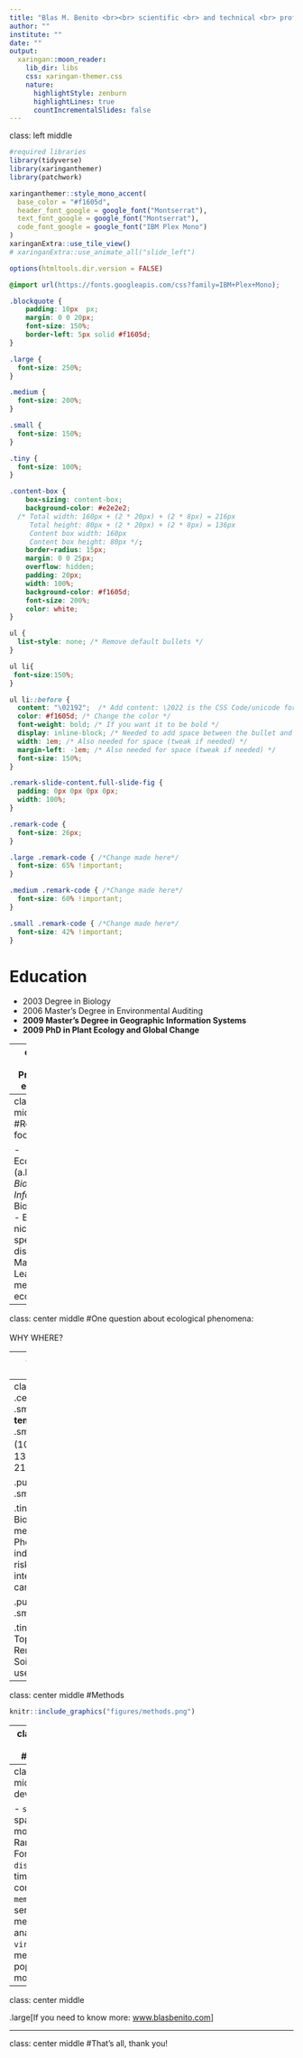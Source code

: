 ```yaml
---
title: "Blas M. Benito <br><br> scientific <br> and technical <br> profile"
author: ""
institute: ""
date: ""
output:
  xaringan::moon_reader:
    lib_dir: libs
    css: xaringan-themer.css
    nature:
      highlightStyle: zenburn
      highlightLines: true
      countIncrementalSlides: false
---
```

class: left middle

```r
#required libraries
library(tidyverse)
library(xaringanthemer)
library(patchwork)
```


```r
xaringanthemer::style_mono_accent(
  base_color = "#f1605d",
  header_font_google = google_font("Montserrat"),
  text_font_google = google_font("Montserrat"),
  code_font_google = google_font("IBM Plex Mono")
)
xaringanExtra::use_tile_view()
# xaringanExtra::use_animate_all("slide_left")
```

```r
options(htmltools.dir.version = FALSE)
```

```css
@import url(https://fonts.googleapis.com/css?family=IBM+Plex+Mono);

.blockquote {
    padding: 10px  px;
    margin: 0 0 20px;
    font-size: 150%;
    border-left: 5px solid #f1605d;
}

.large { 
  font-size: 250%;
}

.medium { 
  font-size: 200%;
}

.small { 
  font-size: 150%;
}

.tiny {
  font-size: 100%;
}

.content-box { 
    box-sizing: content-box;
    background-color: #e2e2e2;
  /* Total width: 160px + (2 * 20px) + (2 * 8px) = 216px
     Total height: 80px + (2 * 20px) + (2 * 8px) = 136px
     Content box width: 160px
     Content box height: 80px */;
    border-radius: 15px;
    margin: 0 0 25px;
    overflow: hidden;
    padding: 20px;
    width: 100%;
    background-color: #f1605d;
    font-size: 200%;
    color: white;
}

ul {
  list-style: none; /* Remove default bullets */
}

ul li{
 font-size:150%;
}

ul li::before {
  content: "\02192";  /* Add content: \2022 is the CSS Code/unicode for a bullet */
  color: #f1605d; /* Change the color */
  font-weight: bold; /* If you want it to be bold */
  display: inline-block; /* Needed to add space between the bullet and the text */
  width: 1em; /* Also needed for space (tweak if needed) */
  margin-left: -1em; /* Also needed for space (tweak if needed) */
  font-size: 150%;
}

.remark-slide-content.full-slide-fig {
  padding: 0px 0px 0px 0px;
  width: 100%;
}

.remark-code {
  font-size: 26px;
}

.large .remark-code { /*Change made here*/
  font-size: 65% !important;
}

.medium .remark-code { /*Change made here*/
  font-size: 60% !important;
}

.small .remark-code { /*Change made here*/
  font-size: 42% !important;
}
```

# Education

- 2003 Degree in Biology
- 2006 Master's Degree in Environmental Auditing
- **2009 Master's Degree in Geographic Information Systems**
- **2009 PhD in Plant Ecology and Global Change**


---
class: left middle
# Professional experience

- 2006 - 2010 Predoctoral fellow UGR
- 2010 - 2012 Staff researcher Global Change Observatory of Sierra Nevada
- 2012 - 2014 Postdoctoral fellow UGR
- **2014 - 2016 Postdoctoral fellow AU (Denmark)**
- **2016 - 2019 Postdoctoral fellow UiB (Norway)**
- 2020 - 2021 Staff researcher UA (Spain)

---
class: left middle
#Research focus

- Ecoinformatics (a.k.a. *Biodiversity Informatics*)
- Biogeography
- Ecological niche and species distributions
- Machine Learning methods in ecology

---
class: center middle
#One question about ecological phenomena: <br><br> WHY WHERE?

---
class: center middle

```r
knitr::include_graphics("figures/map.png")
```

---
class: left middle
.center[
.small[**Spatio-temporal scope**]
.small[
Local (10m<sup>2</sup>) to Global, 130kaBP to 2100.
]
]

.pull-left[
.small[**Responses**]

.tiny[
- Biodiversity metrics
- Phenological indices
- Frost risk
- Species interactions
- Soil carbon
]
]

.pull-right[
.small[**Predictors**]

.tiny[
- Climate
- Topography
- Remote sensing
- Soil data
- Land-use
]
]

---
class: center middle
#Methods

```r
knitr::include_graphics("figures/methods.png")
```

---
class: center middle
#Workflow

```r
knitr::include_graphics("figures/toolset.png")
```

---
class: left middle
#R development

- `spatialRF`: spatial modelling with Random Forest.
- `distantia`: time-series comparison.
- `memoria`: time-series memory analysis.
- `virtualPollen`: mechanistic population model.

---
class: center middle

.large[If you need to know more: [www.blasbenito.com](https://www.blasbenito.com)]

---
class: center middle
#That's all, thank you!